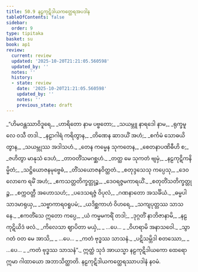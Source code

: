 ```yaml
---
title: 50.9 နဠကုဋိဒါယကတ္ထေရအပဒါန
tableOfContents: false
sidebar:
  order: 9
type: tipitaka
basket: su
book: ap1
review:
  current: review
  updated: '2025-10-20T21:21:05.560598'
  updated_by: ''
  notes: ''
  history:
  - state: review
    date: '2025-10-20T21:21:05.560598'
    updated_by: ''
    notes: ''
    previous_state: draft
---
```



<DynamicBreadcrumb />


<ReviewStatus review={frontmatter.review} showDetails={true} />

<HypothesisAnnotation frontmatter={frontmatter} />

<Division number="93" book="ap1" e="ch" v="20" p="436">

<Paragraph number="6539" type="verses" book="ap1">
_“ဟိမဝန္တဿာဝိဒူရေ,_  
_ဟာရိတော နာမ ပဗ္ဗတော;_  
_သယမ္ဘူ နာရဒေါ နာမ,_  
_ရုက္ခမူလေ ဝသီ တဒါ._  

</Paragraph>

</Division>
<Division number="94" book="ap1" e="ch" v="20" p="436">

<Paragraph number="6540" type="verses" book="ap1">
_နဠာဂါရံ ကရိတွာန,_  
_တိဏေန ဆာဒယိံ အဟံ;_  
_စင်္ကမံ သောဓယိတွာန,_  
_သယမ္ဘုဿ အဒါသဟံ._  

</Paragraph>

</Division>
<Division number="95" book="ap1" e="ch" v="20" p="436">

<Paragraph number="6541" type="verses" book="ap1">
_တေန ကမ္မေန သုကတေန,_  
_စေတနာပဏိဓီဟိ စ;_  
_ဇဟိတွာ မာနုသံ ဒေဟံ,_  
_တာဝတိံသမဂစ္ဆဟံ._  

</Paragraph>

</Division>
<Division number="96" book="ap1" e="ch" v="20" p="436">

<Paragraph number="6542" type="verses" book="ap1">
_တတ္ထ မေ သုကတံ ဗျမှံ,_  
_နဠကုဋိကနိမ္မိတံ;_  
_သဋ္ဌိယောဇနမုဗ္ဗေဓံ,_  
_တိံသယောဇနဝိတ္ထတံ._  

</Paragraph>

</Division>
<Division number="97" book="ap1" e="ch" v="20" p="437">

<Paragraph number="6543" type="verses" book="ap1">
_စတုဒ္ဒသေသု ကပ္ပေသု,_  
_ဒေဝလောကေ ရမိံ အဟံ;_  
_ဧကသတ္တတိက္ခတ္တုဉ္စ,_  
_ဒေဝရဇ္ဇမကာရယိံ._  

</Paragraph>

</Division>
<Division number="98" book="ap1" e="ch" v="20" p="437">

<Paragraph number="6544" type="verses" book="ap1">
_စတုတိံသတိက္ခတ္တုဉ္စ,_  
_စက္ကဝတ္တီ အဟောသဟံ;_  
_ပဒေသရဇ္ဇံ ဝိပုလံ,_  
_ဂဏနာတော အသင်္ခိယံ._  

</Paragraph>

</Division>
<Division number="99" book="ap1" e="ch" v="20" p="437">

<Paragraph number="6545" type="verses" book="ap1">
_ဓမ္မပါသာဒမာရုယှ,_  
_သဗ္ဗာကာရဝရူပမံ;_  
_ယဒိစ္ဆကာဟံ ဝိဟရေ,_  
_သကျပုတ္တဿ သာသနေ._  

</Paragraph>

</Division>
<Division number="100" book="ap1" e="ch" v="20" p="437">

<Paragraph number="6546" type="verses" book="ap1">
_ဧကတိံသေ ဣတော ကပ္ပေ,_  
_ယံ ကမ္မမကရိံ တဒါ;_  
_ဒုဂ္ဂတိံ နာဘိဇာနာမိ,_  
_နဠကုဋိယိဒံ ဖလံ._  

</Paragraph>

</Division>
<Division number="101" book="ap1" e="ch" v="20" p="437">

<Paragraph number="6547" type="verses" book="ap1">
_ကိလေသာ ဈာပိတာ မယှံ,_  
_ …ပေ… _  
_ဝိဟရာမိ အနာသဝေါ._  

</Paragraph>

</Division>
<Division number="102" book="ap1" e="ch" v="20" p="437">

<Paragraph number="6548" type="verses" book="ap1">
_သွာဂတံ ဝတ မေ အာသိ,_  
_ …ပေ… _  
_ကတံ ဗုဒ္ဓဿ သာသနံ._  

</Paragraph>

</Division>
<Division number="103" book="ap1" e="ch" v="20" p="437">

<Paragraph number="6549" type="verses" book="ap1">
_ပဋိသမ္ဘိဒါ စတဿော,_  
_ …ပေ… _  
_ကတံ ဗုဒ္ဓဿ သာသနံ”._  

</Paragraph>

<Paragraph number="6550" book="ap1">
ဣတ္ထံ သုဒံ အာယသ္မာ နဠကုဋိဒါယကော ထေရော ဣမာ ဂါထာယော အဘာသိတ္ထာတိ.

</Paragraph>
</Division>

<Paragraph number="6551" type="center" book="ap1">
နဠကုဋိဒါယကတ္ထေရဿာပဒါနံ နဝမံ.
</Paragraph>